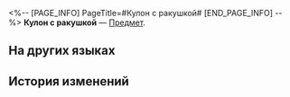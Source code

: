 <%-- [PAGE_INFO]
PageTitle=#Кулон с ракушкой#
[END_PAGE_INFO] --%>
{{Предмет Инфобокс
|id          = 262011
|Изображение = Предмет Кулон с ракушкой.png
|Тип         = 
|Инвентарь   = 
|Редкость    = 3
|Эффект      = 
|Описание    = Украшение вашего геозавра.
}}
{{Описание|«Прислушайся, и услышишь далёкие края», - воин.}}
'''Кулон с ракушкой''' — [[Предмет]].

==На других языках==
{{На других языках
|en   = Shell Pendant
|zhs  = 贝壳吊坠
|zht  = 貝殼吊墜
|ja   = 貝殻のペンダント
|ko   = 조개 펜던트
|es   = Colgante de concha
|fr   = Pendentif coquillage
|ru   = Кулон с ракушкой
|th   = จี้เปลือกหอย
|vi   = Mặt Dây Vỏ Sò
|de   = Muschelanhänger
|id   = Liontin Kerang
|pt   = Pingente de Concha
}}

==История изменений==
{{История изменений|3.6}}